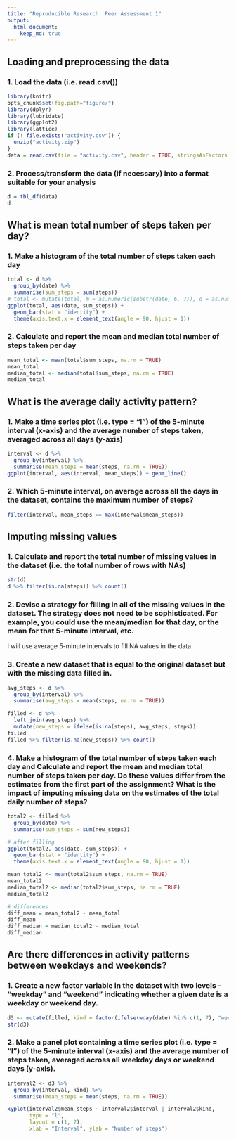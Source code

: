 ```yaml
---
title: "Reproducible Research: Peer Assessment 1"
output: 
  html_document:
    keep_md: true
---
```


## Loading and preprocessing the data

### 1. Load the data (i.e. read.csv())

```r
library(knitr)
opts_chunk$set(fig.path="figure/")
library(dplyr)
library(lubridate)
library(ggplot2)
library(lattice)
if (! file.exists("activity.csv")) {
  unzip("activity.zip")
}
data = read.csv(file = "activity.csv", header = TRUE, stringsAsFactors = FALSE)
```

### 2. Process/transform the data (if necessary) into a format suitable for your analysis

```r
d = tbl_df(data)
d
```

## What is mean total number of steps taken per day?

### 1. Make a histogram of the total number of steps taken each day

```r
total <- d %>%
  group_by(date) %>%
  summarise(sum_steps = sum(steps))
# total <- mutate(total, m = as.numeric(substr(date, 6, 7)), d = as.numeric(substr(date, 9, 10)))
ggplot(total, aes(date, sum_steps)) +
  geom_bar(stat = "identity") +
  theme(axis.text.x = element_text(angle = 90, hjust = 1))
```

### 2. Calculate and report the mean and median total number of steps taken per day

```r
mean_total <- mean(total$sum_steps, na.rm = TRUE)
mean_total
median_total <- median(total$sum_steps, na.rm = TRUE)
median_total
```

## What is the average daily activity pattern?

### 1. Make a time series plot (i.e. type = "l") of the 5-minute interval (x-axis) and the average number of steps taken, averaged across all days (y-axis)

```r
interval <- d %>%
  group_by(interval) %>%
  summarise(mean_steps = mean(steps, na.rm = TRUE))
ggplot(interval, aes(interval, mean_steps)) + geom_line()
```

### 2. Which 5-minute interval, on average across all the days in the dataset, contains the maximum number of steps?

```r
filter(interval, mean_steps == max(interval$mean_steps))
```

## Imputing missing values

### 1. Calculate and report the total number of missing values in the dataset (i.e. the total number of rows with NAs)

```r
str(d)
d %>% filter(is.na(steps)) %>% count()
```

### 2. Devise a strategy for filling in all of the missing values in the dataset. The strategy does not need to be sophisticated. For example, you could use the mean/median for that day, or the mean for that 5-minute interval, etc.

I will use average 5-minute intervals to fill NA values in the data.

### 3. Create a new dataset that is equal to the original dataset but with the missing data filled in.

```r
avg_steps <- d %>%
  group_by(interval) %>%
  summarise(avg_steps = mean(steps, na.rm = TRUE))

filled <- d %>%
  left_join(avg_steps) %>%
  mutate(new_steps = ifelse(is.na(steps), avg_steps, steps))
filled
filled %>% filter(is.na(new_steps)) %>% count()
```

### 4. Make a histogram of the total number of steps taken each day and Calculate and report the mean and median total number of steps taken per day. Do these values differ from the estimates from the first part of the assignment? What is the impact of imputing missing data on the estimates of the total daily number of steps?

```r
total2 <- filled %>%
  group_by(date) %>%
  summarise(sum_steps = sum(new_steps))

# after filling
ggplot(total2, aes(date, sum_steps)) +
  geom_bar(stat = "identity") +
  theme(axis.text.x = element_text(angle = 90, hjust = 1))

mean_total2 <- mean(total2$sum_steps, na.rm = TRUE)
mean_total2
median_total2 <- median(total2$sum_steps, na.rm = TRUE)
median_total2

# differences
diff_mean = mean_total2 - mean_total
diff_mean
diff_median = median_total2 - median_total
diff_median
```

## Are there differences in activity patterns between weekdays and weekends?

### 1. Create a new factor variable in the dataset with two levels -- "weekday" and "weekend" indicating whether a given date is a weekday or weekend day.

```r
d3 <- mutate(filled, kind = factor(ifelse(wday(date) %in% c(1, 7), "weekend", "weekday")))  # 1 and 7 means sunday and saturday respectively.
str(d3)
```

### 2. Make a panel plot containing a time series plot (i.e. type = "l") of the 5-minute interval (x-axis) and the average number of steps taken, averaged across all weekday days or weekend days (y-axis).

```r
interval2 <- d3 %>%
  group_by(interval, kind) %>%
  summarise(mean_steps = mean(steps, na.rm = TRUE))

xyplot(interval2$mean_steps ~ interval2$interval | interval2$kind, 
       type = "l",
       layout = c(1, 2),  
       xlab = "Interval", ylab = "Number of steps")
```
